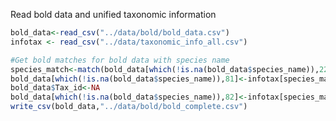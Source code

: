 Read bold data and unified taxonomic information

```r
bold_data<-read_csv("../data/bold/bold_data.csv")
infotax <- read_csv("../data/taxonomic_info_all.csv")
```

```r
#Get bold matches for bold data with species name
species_match<-match(bold_data[which(!is.na(bold_data$species_name)),22][[1]], infotax$species_name)
bold_data[which(!is.na(bold_data$species_name)),81]<-infotax[species_match,1]
bold_data$Tax_id<-NA
bold_data[which(!is.na(bold_data$species_name)),82]<-infotax[species_match,9]
write_csv(bold_data,"../data/bold/bold_complete.csv")
```

